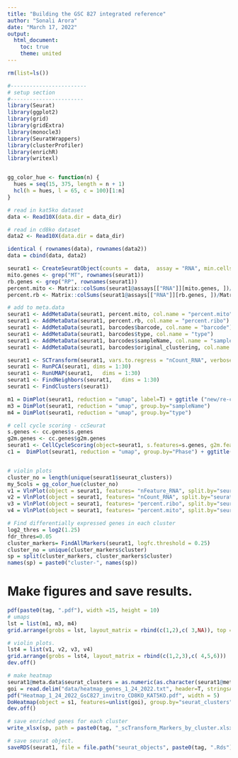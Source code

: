 ```yaml
---
title: "Building the GSC 827 integrated reference"
author: "Sonali Arora"
date: "March 17, 2022"
output:
  html_document:
    toc: true
    theme: united
---
```


```r
rm(list=ls())

#------------------------
# setup section 
#-----------------------
library(Seurat)
library(ggplot2)
library(grid)
library(gridExtra)
library(monocle3)
library(SeuratWrappers)
library(clusterProfiler)
library(enrichR)
library(writexl)


gg_color_hue <- function(n) {
  hues = seq(15, 375, length = n + 1)
  hcl(h = hues, l = 65, c = 100)[1:n]
}

# read in kat5ko dataset
data <- Read10X(data.dir = data_dir)

# read in cd8ko dataset
data2 <- Read10X(data.dir = data_dir)

identical ( rownames(data), rownames(data2))
data = cbind(data, data2)

seurat1 <- CreateSeuratObject(counts =  data,  assay = "RNA", min.cells = 10)
mito.genes <- grep("MT", rownames(seurat1))
rb.genes <- grep("RP", rownames(seurat1))
percent.mito <- Matrix::colSums(seurat1@assays[["RNA"]][mito.genes, ])/Matrix::colSums(seurat1@assays[["RNA"]])
percent.rb <- Matrix::colSums(seurat1@assays[["RNA"]][rb.genes, ])/Matrix::colSums(seurat1@assays[["RNA"]])

# add to meta.data
seurat1 <- AddMetaData(seurat1, percent.mito, col.name = "percent.mito")
seurat1 <- AddMetaData(seurat1, percent.rb, col.name = "percent.ribo")
seurat1 <- AddMetaData(seurat1, barcodes$barcode, col.name = "barcode")
seurat1 <- AddMetaData(seurat1, barcodes$type, col.name = "type")
seurat1 <- AddMetaData(seurat1, barcodes$sampleName, col.name = "sampleName")
seurat1 <- AddMetaData(seurat1, barcodes$original_clustering, col.name = "original_clustering")

seurat1 <- SCTransform(seurat1, vars.to.regress = "nCount_RNA", verbose = FALSE)
seurat1 <- RunPCA(seurat1, dims = 1:30)
seurat1 <- RunUMAP(seurat1,   dims = 1:30)
seurat1 <- FindNeighbors(seurat1,   dims = 1:30)
seurat1 <- FindClusters(seurat1)

m1 = DimPlot(seurat1, reduction = "umap", label=T) + ggtitle ("new/re-clustering")
m3 = DimPlot(seurat1, reduction = "umap", group.by="sampleName")
m4 = DimPlot(seurat1, reduction = "umap", group.by="type")

# cell cycle scoring - ccSeurat
s.genes <- cc.genes$s.genes
g2m.genes <- cc.genes$g2m.genes
seurat1 <- CellCycleScoring(object=seurat1, s.features=s.genes, g2m.features=g2m.genes, set.ident=FALSE)
c1 =  DimPlot(seurat1, reduction = "umap", group.by="Phase") + ggtitle("ccSeurat")


# violin plots
cluster_no = length(unique(seurat1$seurat_clusters))
my_5cols = gg_color_hue(cluster_no)
v1 = VlnPlot(object = seurat1, features= "nFeature_RNA", split.by="seurat_clusters", cols = my_5cols,  pt.size=0.1)
v2 = VlnPlot(object = seurat1, features= "nCount_RNA", split.by="seurat_clusters", cols = my_5cols ,  pt.size=0.1)
v3 = VlnPlot(object = seurat1, features= "percent.ribo", split.by="seurat_clusters", cols = my_5cols ,  pt.size=0.1)
v4 = VlnPlot(object = seurat1, features= "percent.mito", split.by="seurat_clusters", cols = my_5cols ,  pt.size=0.1)

# Find differentially expressed genes in each cluster
log2_thres = log2(1.25)
fdr_thres=0.05
cluster_markers= FindAllMarkers(seurat1, logfc.threshold = 0.25)
cluster_no = unique(cluster_markers$cluster)
sp = split(cluster_markers, cluster_markers$cluster)
names(sp) = paste0("cluster-", names(sp))


```

# Make figures and save results. 

```r

pdf(paste0(tag, ".pdf"), width =15, height = 10)
# umaps 
lst = list(m1, m3, m4)
grid.arrange(grobs = lst, layout_matrix = rbind(c(1,2),c( 3,NA)), top = "")

# violin plots. 
lst4 = list(v1, v2, v3, v4)
grid.arrange(grobs = lst4, layout_matrix = rbind(c(1,2,3),c( 4,5,6)))
dev.off()

# make heatmap 
seurat1@meta.data$seurat_clusters = as.numeric(as.character(seurat1@meta.data$seurat_clusters))
goi = read.delim("data/heatmap_genes_1_24_2022.txt", header=T, stringsAsFactors=FALSE)$Gene
pdf("Heatmap_1_24_2022_GsC827_invitro_CD8KO_KAT5KO.pdf", width = 5)
DoHeatmap(object = s1, features=unlist(goi), group.by="seurat_clusters")
dev.off()

# save enriched genes for each cluster
write_xlsx(sp, path = paste0(tag, "_scTransform_Markers_by_cluster.xlsx"))

# save seurat object.
saveRDS(seurat1, file = file.path("seurat_objects", paste0(tag, ".Rds")) )

```


